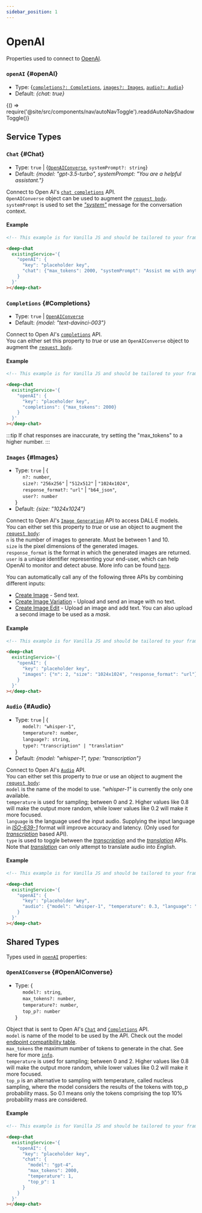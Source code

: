```yaml
---
sidebar_position: 1
---
```


# OpenAI

Properties used to connect to [OpenAI](https://openai.com/blog/openai-api).

### `openAI` {#openAI}

- Type: {[`completions?: Completions`](#Completions), [`images?: Images`](#Images), [`audio?: Audio`](#Audio)}
- Default: _{chat: true}_


<BrowserOnly>{() => require('@site/src/components/nav/autoNavToggle').readdAutoNavShadowToggle()}</BrowserOnly>

## Service Types

### `Chat` {#Chat}

- Type: `true` | {[`OpenAIConverse`](#OpenAIConverse), `systemPrompt?: string`}
- Default: _{model: "gpt-3.5-turbo", systemPrompt: "You are a helpful assistant."}_

Connect to Open AI's [`chat completions`](https://platform.openai.com/docs/api-reference/chat/create) API. <br />
`OpenAIConverse` object can be used to augment the [`request body`](https://platform.openai.com/docs/api-reference/chat/create). <br />
`systemPrompt` is used to set the [_"system"_](https://platform.openai.com/docs/api-reference/chat/create) message for the conversation context. <br />

#### Example

<ContainersKeyToggle>
  <ComponentContainer>
    <DeepChatBrowser
      existingService={{
        openAI: {
          key: 'placeholder key',
          chat: {max_tokens: 2000, systemPrompt: 'Assist me with anything you can'},
        },
      }}
    ></DeepChatBrowser>
  </ComponentContainer>
  <ComponentContainer>
    <DeepChatBrowser
      existingService={{
        openAI: {
          chat: {max_tokens: 2000, systemPrompt: 'Assist me with anything you can'},
        },
      }}
    ></DeepChatBrowser>
  </ComponentContainer>
</ContainersKeyToggle>

<Tabs>
<TabItem value="py" label="Code">

```html
<!-- This example is for Vanilla JS and should be tailored to your framework (see Examples) -->

<deep-chat
  existingService='{
    "openAI": {
      "key": "placeholder key",
      "chat": {"max_tokens": 2000, "systemPrompt": "Assist me with anything you can"}
    }
  }'
></deep-chat>
```

</TabItem>
</Tabs>

<LineBreak></LineBreak>

### `Completions` {#Completions}

- Type: `true` | [`OpenAIConverse`](#OpenAIConverse)
- Default: _{model: "text-davinci-003"}_

Connect to Open AI's [`completions`](https://platform.openai.com/docs/api-reference/completions/create) API. <br />
You can either set this property to _true_ or use an `OpenAIConverse` object to augment the [`request body`](https://platform.openai.com/docs/api-reference/chat/create). <br />

#### Example

<ContainersKeyToggle>
  <ComponentContainer>
    <DeepChatBrowser
      existingService={{
        openAI: {
          key: 'placeholder key',
          completions: {max_tokens: 2000},
        },
      }}
    ></DeepChatBrowser>
  </ComponentContainer>
  <ComponentContainer>
    <DeepChatBrowser
      existingService={{
        openAI: {
          completions: {max_tokens: 2000},
        },
      }}
    ></DeepChatBrowser>
  </ComponentContainer>
</ContainersKeyToggle>

<Tabs>
<TabItem value="py" label="Code">

```html
<!-- This example is for Vanilla JS and should be tailored to your framework (see Examples) -->

<deep-chat
  existingService='{
    "openAI": {
      "key": "placeholder key",
      "completions": {"max_tokens": 2000}
    }
  }'
></deep-chat>
```

</TabItem>
</Tabs>

<LineBreak></LineBreak>

:::tip
If chat responses are inaccurate, try setting the "max_tokens" to a higher number.
:::

<LineBreak></LineBreak>

### `Images` {#Images}

- Type: `true` | {<br />
  &nbsp;&nbsp;&nbsp;&nbsp; `n?: number`, <br />
  &nbsp;&nbsp;&nbsp;&nbsp; `size?:` `"256x256"` | `"512x512"` | `"1024x1024"`, <br />
  &nbsp;&nbsp;&nbsp;&nbsp; `response_format?:` `"url"` | `"b64_json"`, <br />
  &nbsp;&nbsp;&nbsp;&nbsp; `user?: number` <br />
  }
- Default: _{size: "1024x1024"}_

Connect to Open AI's [`Image Generation`](https://platform.openai.com/docs/guides/images) API to access DALL·E models. <br />
You can either set this property to _true_ or use an object to augment the [`request body`](https://platform.openai.com/docs/api-reference/images/create): <br />
`n` is the number of images to generate. Must be between 1 and 10. <br />
`size` is the pixel dimensions of the generated images. <br />
`response_format` is the format in which the generated images are returned. <br />
`user` is a unique identifier representing your end-user, which can help OpenAI to monitor and detect abuse. More info can be found [`here`](https://platform.openai.com/docs/guides/safety-best-practices/end-user-ids). <br />

You can automatically call any of the following three APIs by combining different inputs:

- [Create Image](https://platform.openai.com/docs/api-reference/images/create) - Send text.
- [Create Image Variation](https://platform.openai.com/docs/api-reference/images/create-variation) - Upload and send an image with no text.
- [Create Image Edit](https://platform.openai.com/docs/api-reference/images/create-edit) - Upload an image and add text. You can also upload a second image to be used as a _mask_.

#### Example

<ContainersKeyToggle>
  <ComponentContainer>
    <DeepChatBrowser
      existingService={{
        openAI: {
          key: 'placeholder key',
          images: {n: 2, size: '1024x1024', response_format: 'url'},
        },
      }}
    ></DeepChatBrowser>
  </ComponentContainer>
  <ComponentContainer>
    <DeepChatBrowser
      existingService={{
        openAI: {
          images: {n: 2, size: '1024x1024', response_format: 'url'},
        },
      }}
    ></DeepChatBrowser>
  </ComponentContainer>
</ContainersKeyToggle>

<Tabs>
<TabItem value="py" label="Code">

```html
<!-- This example is for Vanilla JS and should be tailored to your framework (see Examples) -->

<deep-chat
  existingService='{
    "openAI": {
      "key": "placeholder key",
      "images": {"n": 2, "size": "1024x1024", "response_format": "url"}
    }
  }'
></deep-chat>
```

</TabItem>
</Tabs>

<LineBreak></LineBreak>

### `Audio` {#Audio}

- Type: `true` | { <br />
  &nbsp;&nbsp;&nbsp;&nbsp; `model?: "whisper-1"`, <br />
  &nbsp;&nbsp;&nbsp;&nbsp; `temperature?: number`, <br />
  &nbsp;&nbsp;&nbsp;&nbsp; `language?: string`, <br />
  &nbsp;&nbsp;&nbsp;&nbsp; `type?:` `"transcription" | "translation"` <br />
  }
- Default: _{model: "whisper-1", type: "transcription"}_

Connect to Open AI's [`Audio`](https://platform.openai.com/docs/api-reference/audio) API. <br />
You can either set this property to _true_ or use an object to augment the [`request body`](https://platform.openai.com/docs/api-reference/audio/create): <br />
`model` is the name of the model to use. _"whisper-1"_ is currently the only one available. <br />
`temperature` is used for sampling; between 0 and 2. Higher values like 0.8 will make the output more random, while lower values like 0.2 will make it more focused. <br />
`language` is the language used the input audio. Supplying the input language in [_ISO-639-1_](https://en.wikipedia.org/wiki/List_of_ISO_639-1_codes) format will improve accuracy and latency. (Only used for [_transcription_](https://platform.openai.com/docs/api-reference/audio/create) based API). <br />
`type` is used to toggle between the [_transcription_](https://platform.openai.com/docs/api-reference/audio/create) and the [_translation_](https://platform.openai.com/docs/api-reference/audio/create) APIs.
Note that [_translation_](https://platform.openai.com/docs/api-reference/audio/create) can only attempt to translate audio into _English_.

#### Example

<ContainersKeyToggle>
  <ComponentContainer>
    <DeepChatBrowser
      existingService={{
        openAI: {
          key: 'placeholder key',
          audio: {model: 'whisper-1', temperature: 0.3, language: 'en', type: 'transcription'},
        },
      }}
    ></DeepChatBrowser>
  </ComponentContainer>
  <ComponentContainer>
    <DeepChatBrowser
      existingService={{
        openAI: {
          audio: {model: 'whisper-1', temperature: 0.3, language: 'en', type: 'transcription'},
        },
      }}
    ></DeepChatBrowser>
  </ComponentContainer>
</ContainersKeyToggle>

<Tabs>
<TabItem value="py" label="Code">

```html
<!-- This example is for Vanilla JS and should be tailored to your framework (see Examples) -->

<deep-chat
  existingService='{
    "openAI": {
      "key": "placeholder key",
      "audio": {"model": "whisper-1", "temperature": 0.3, "language": "en", "type": "transcription"}
    }
  }'
></deep-chat>
```

</TabItem>
</Tabs>

<LineBreak></LineBreak>

## Shared Types

Types used in [`openAI`](#openAI) properties:

### `OpenAIConverse` {#OpenAIConverse}

- Type: {<br />
  &nbsp;&nbsp;&nbsp;&nbsp; `model?: string`, <br />
  &nbsp;&nbsp;&nbsp;&nbsp; `max_tokens?: number`, <br />
  &nbsp;&nbsp;&nbsp;&nbsp; `temperature?: number`, <br />
  &nbsp;&nbsp;&nbsp;&nbsp; `top_p?: number` <br />
  }

Object that is sent to Open AI's [`Chat`](https://platform.openai.com/docs/api-reference/chat/create) and [`Completions`](https://platform.openai.com/docs/api-reference/completions/create) API. <br />
`model` is name of the model to be used by the API. Check out the model [endpoint compatibility table](https://platform.openai.com/docs/models/model-endpoint-compatibility). <br />
`max_tokens` the maximum number of tokens to generate in the chat. See here for more [`info`](https://platform.openai.com/tokenizer). <br />
`temperature` is used for sampling; between 0 and 2. Higher values like 0.8 will make the output more random, while lower values like 0.2 will make it more focused. <br />
`top_p` is an alternative to sampling with temperature, called nucleus sampling, where the model considers the results of the tokens with top_p probability mass. So 0.1 means only the tokens comprising the top 10% probability mass are considered. <br />

#### Example

<ContainersKeyToggle>
  <ComponentContainer>
    <DeepChatBrowser
      existingService={{
        openAI: {
          key: 'placeholder key',
          chat: {
            model: 'gpt-4',
            max_tokens: 2000,
            temperature: 1,
            top_p: 1,
          },
        },
      }}
    ></DeepChatBrowser>
  </ComponentContainer>
  <ComponentContainer>
    <DeepChatBrowser
      existingService={{
        openAI: {
          chat: {
            model: 'gpt-4',
            max_tokens: 2000,
            temperature: 1,
            top_p: 1,
          },
        },
      }}
    ></DeepChatBrowser>
  </ComponentContainer>
</ContainersKeyToggle>

<Tabs>
<TabItem value="py" label="Code">

```html
<!-- This example is for Vanilla JS and should be tailored to your framework (see Examples) -->

<deep-chat
  existingService='{
    "openAI": {
      "key": "placeholder key",
      "chat": {
        "model": "gpt-4",
        "max_tokens": 2000,
        "temperature": 1,
        "top_p": 1
      }
    }
  }'
></deep-chat>
```

</TabItem>
</Tabs>

<LineBreak></LineBreak>
